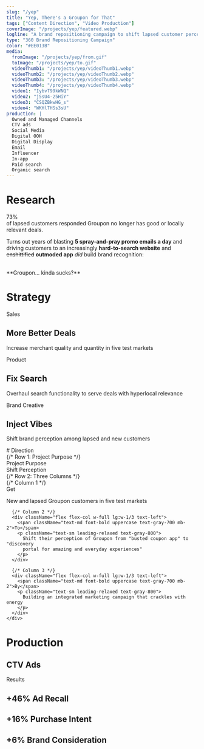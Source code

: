 ```yaml
---
slug: "/yep"
title: "Yep, There's a Groupon for That"
tags: ["Content Direction", "Video Production"]
coverImage: "/projects/yep/featured.webp"
logline: "A brand repositioning campaign to shift lapsed customer perception from 'Groupon doesn't have any good deals anymore' to 'Oh snap—ACTUALLY!'."
type: "360 Brand Repositioning Campaign"
color: "#EE013B"
media:
  fromImage: "/projects/yep/from.gif"
  toImage: "/projects/yep/to.gif"
  videoThumb1: "/projects/yep/videoThumb1.webp"
  videoThumb2: "/projects/yep/videoThumb2.webp"
  videoThumb3: "/projects/yep/videoThumb3.webp"
  videoThumb4: "/projects/yep/videoThumb4.webp"
  video1: "IybvT99kWNQ"
  video2: "j5sU4-25HiY"
  video3: "CSQZBkwHG_s"
  video4: "WKHlTHSs3sU"
production: |
  Owned and Managed Channels
  CTV ads
  Social Media
  Digital OOH
  Digital Display
  Email
  Influencer
  In-app
  Paid search
  Organic search
---
```



# Research

<Research>
<Callout type="research">
<div className="text-6xl my-auto mx-auto font-head">73%</div>

<div className="font-desc mx-auto my-auto">
  of lapsed customers responded Groupon no longer has good or locally relevant
  deals.
</div>

</Callout>

Turns out years of blasting **5 spray-and-pray promo emails a day** and driving customers to an increasingly **hard-to-search website** and <del>enshittified</del> **outmoded app** _did_ build brand recognition:

  <br />
   **Groupon... kinda sucks?**
</Research>

# Strategy

<div className="ml-4 border-l-3 border-dotted p-4">
  <Callout type="strategy">
    <div className="flex flex-col gap-x-2 lg:flex-row">
      <div className="p-0">
        <p className="text-sm leading-tight font-semibold tracking-widest uppercase underline">
          Sales
        </p>
        <h2 className="font-head text-3xl leading-snug uppercase">
          More Better Deals
        </h2>
        <p className="text-sm leading-tight">
          Increase merchant quality and quantity in five test markets
        </p>
      </div>
      <div className="p-0">
        <p className="text-sm leading-tight font-semibold tracking-widest uppercase underline">
          Product
        </p>
        <h2 className="font-head text-3xl leading-snug uppercase">
          Fix Search
        </h2>
        <p className="text-sm leading-tight">
          Overhaul search functionality to serve deals with hyperlocal relevance
        </p>
      </div>
      <div className="p-0">
        <p className="text-sm leading-tight font-semibold tracking-widest uppercase underline">
          Brand Creative
        </p>
        <h2 className="font-head text-3xl leading-snug uppercase">
          Inject Vibes
        </h2>
        <p className="text-sm leading-tight">
          Shift brand perception among lapsed and new customers
        </p>
      </div>
    </div>
  </Callout>
</div>
# Direction

<Direction>
<div className="mx-auto w-full">
<FromTo
  color="#EE013B"
  fromImage={media.fromImage}
  toImage={media.toImage}
  production={production}
  fromCaption="Groupon: the Stonehenge of apps. An ancient portal to adventures so aggressively fine and discounts so mathematically whelming that the only repeat customers are archaeologists desperate to figure out: 'Did people actually like this? Or were they just bored?' -Philomena, lapsed Groupon customer"
  toCaption="Wow! Groupon has great deals now!... Wait, what’s Groupon again? Oh right—DEALS! Amazing deals! Like, so good!... Uh… What was I saying? Oh yeah! GROUPON! YAY!'* - Dory, New Groupon Groupie"
/>
</div>

<Callout type="direction">
  <div className="w-full flex flex-col gap-6 p-6 bg-blue-50 rounded-md mx-auto">
    {/* Row 1: Project Purpose */}
    <div className="text-center text-lg font-bold tracking-wide uppercase text-gray-800">
      Project Purpose
    </div>
    <div className="text-center text-5xl font-bold tracking-wide uppercase text-gray-800 font-head">
      Shift Perception
    </div>
    {/* Row 2: Three Columns */}
    <div className="flex flex-col lg:flex-row gap-6">
      {/* Column 1 */}
      <div className="flex flex-col w-full lg:w-1/3 text-left">
        <span className="text-md font-bold uppercase text-gray-700 mb-2">Get</span>
        <p className="text-sm leading-relaxed text-gray-800">
          New and lapsed Groupon customers in five test markets
        </p>
      </div>

      {/* Column 2 */}
      <div className="flex flex-col w-full lg:w-1/3 text-left">
        <span className="text-md font-bold uppercase text-gray-700 mb-2">To</span>
        <p className="text-sm leading-relaxed text-gray-800">
          Shift their perception of Groupon from "busted coupon app" to "discovery
          portal for amazing and everyday experiences"
        </p>
      </div>

      {/* Column 3 */}
      <div className="flex flex-col w-full lg:w-1/3 text-left">
        <span className="text-md font-bold uppercase text-gray-700 mb-2">By</span>
        <p className="text-sm leading-relaxed text-gray-800">
          Building an integrated marketing campaign that crackles with energy
        </p>
      </div>
    </div>

  </div>
</Callout>
</Direction>

# Production

## CTV Ads

<div className="mx-auto my-auto grid grid-cols-1 justify-evenly gap-4 p-4 sm:grid-cols-2">
  <VideoComponent thumb={media.videoThumb1} video={media.video1} />
  <VideoComponent thumb={media.videoThumb2} video={media.video2} />
  <VideoComponent thumb={media.videoThumb3} video={media.video3} />
  <VideoComponent thumb={media.videoThumb4} video={media.video4} />

</div>

<Results color="#EE013B">
<div classname="text-4xl"> Results </div>

<h2 className="text-white drop-shadow-lg">+46% Ad Recall</h2> 
<h2 className="text-white drop-shadow-lg">+16% Purchase Intent  </h2> 
<h2 className="text-white drop-shadow-lg">+6% Brand Consideration</h2> 
</Results>
